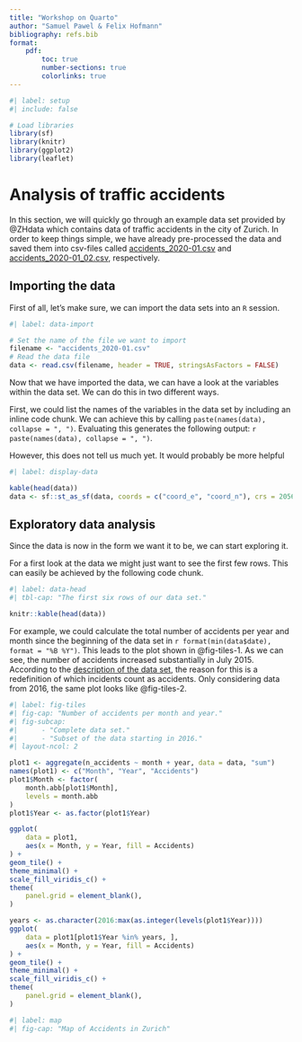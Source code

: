 ```yaml
---
title: "Workshop on Quarto"
author: "Samuel Pawel & Felix Hofmann"
bibliography: refs.bib
format:
    pdf:
        toc: true
        number-sections: true
        colorlinks: true
---
```


```r
#| label: setup
#| include: false

# Load libraries
library(sf)
library(knitr)
library(ggplot2)
library(leaflet)
```

# Analysis of traffic accidents

In this section, we will quickly go through an example data set provided
by @ZHdata which contains data of traffic accidents in the city
of Zurich. In order to keep things simple, we have already pre-processed
the data and saved them into csv-files called
[accidents_2020-01.csv]() and [accidents_2020-01_02.csv](), respectively.

## Importing the data

First of all, let's make sure, we can import the data sets into an `R`
session.

```r
#| label: data-import

# Set the name of the file we want to import
filename <- "accidents_2020-01.csv"
# Read the data file
data <- read.csv(filename, header = TRUE, stringsAsFactors = FALSE)
```
Now that we have imported the data, we can have a look at the variables
within the data set. We can do this in two different ways.

First, we could list the names of the variables in the data set by
including an inline code chunk. We can achieve this by calling
`paste(names(data), collapse = ", ")`. Evaluating this generates
the following output: `r paste(names(data), collapse = ", ")`.

However, this does not tell us much yet. It would probably be more
helpful


```r
#| label: display-data

kable(head(data))
data <- sf::st_as_sf(data, coords = c("coord_e", "coord_n"), crs = 2056)
```
## Exploratory data analysis

Since the data is now in the form we want it to be, we can start
exploring it.

For a first look at the data we might just want to see the first few rows.
This can easily be achieved by the following code chunk.

```r
#| label: data-head
#| tbl-cap: "The first six rows of our data set."

knitr::kable(head(data))
```

For example, we could calculate the total number of accidents per year and
month since the beginning of the data set in
`r format(min(data$date), format = "%B %Y")`. This leads to the plot shown
in @fig-tiles-1. As we can see, the number of accidents increased substantially
in July 2015. According to the
[description of the data set](https://data.stadt-zuerich.ch/dataset/sid_dav_strassenverkehrsunfallorte#dataset),
the reason for this is a redefinition of which incidents count as
accidents. Only considering data from 2016, the same plot looks like
@fig-tiles-2.

```r
#| label: fig-tiles
#| fig-cap: "Number of accidents per month and year."
#| fig-subcap:
#|      - "Complete data set."
#|      - "Subset of the data starting in 2016."
#| layout-ncol: 2

plot1 <- aggregate(n_accidents ~ month + year, data = data, "sum")
names(plot1) <- c("Month", "Year", "Accidents")
plot1$Month <- factor(
    month.abb[plot1$Month],
    levels = month.abb
)
plot1$Year <- as.factor(plot1$Year)

ggplot(
    data = plot1,
    aes(x = Month, y = Year, fill = Accidents)
) +
geom_tile() +
theme_minimal() +
scale_fill_viridis_c() +
theme(
    panel.grid = element_blank(),
)

years <- as.character(2016:max(as.integer(levels(plot1$Year))))
ggplot(
    data = plot1[plot1$Year %in% years, ],
    aes(x = Month, y = Year, fill = Accidents)
) +
geom_tile() +
theme_minimal() +
scale_fill_viridis_c() +
theme(
    panel.grid = element_blank(),
)
```




```r
#| label: map
#| fig-cap: "Map of Accidents in Zurich"


```


